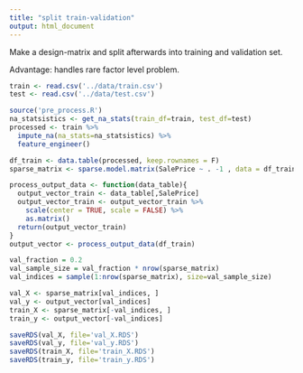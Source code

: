 ```yaml
---
title: "split train-validation"
output: html_document
---
```


Make a design-matrix and split afterwards into training and validation set.

Advantage: handles rare factor level problem.

```r
train <- read.csv('../data/train.csv')
test <- read.csv('../data/test.csv')
```

```r
source('pre_process.R')
na_statsistics <- get_na_stats(train_df=train, test_df=test)
processed <- train %>% 
  impute_na(na_stats=na_statsistics) %>%  
  feature_engineer()
```


```r
df_train <- data.table(processed, keep.rownames = F)
sparse_matrix <- sparse.model.matrix(SalePrice ~ . -1 , data = df_train)

process_output_data <- function(data_table){
  output_vector_train <- data_table[,SalePrice]
  output_vector_train <- output_vector_train %>% 
    scale(center = TRUE, scale = FALSE) %>% 
    as.matrix()
  return(output_vector_train)
}
output_vector <- process_output_data(df_train)
```


```r
val_fraction = 0.2
val_sample_size = val_fraction * nrow(sparse_matrix)
val_indices = sample(1:nrow(sparse_matrix), size=val_sample_size)

val_X <- sparse_matrix[val_indices, ]
val_y <- output_vector[val_indices]
train_X <- sparse_matrix[-val_indices, ]
train_y <- output_vector[-val_indices]

saveRDS(val_X, file='val_X.RDS')
saveRDS(val_y, file='val_y.RDS')
saveRDS(train_X, file='train_X.RDS')
saveRDS(train_y, file='train_y.RDS')
```





